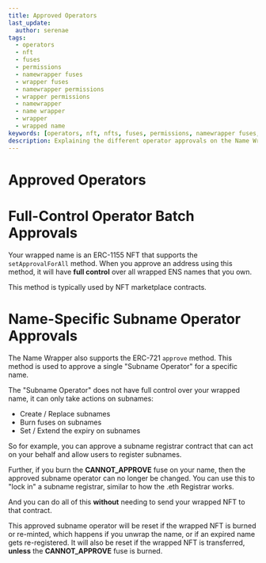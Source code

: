 ```yaml
---
title: Approved Operators
last_update:
  author: serenae
tags:
  - operators
  - nft
  - fuses
  - permissions
  - namewrapper fuses
  - wrapper fuses
  - namewrapper permissions
  - wrapper permissions
  - namewrapper
  - name wrapper
  - wrapper
  - wrapped name
keywords: [operators, nft, nfts, fuses, permissions, namewrapper fuses, wrapper fuses, namewrapper permissions, wrapper permissions, namewrapper, name wrapper, wrapper, wrapped name]
description: Explaining the different operator approvals on the Name Wrapper contract
---
```


# Approved Operators

# Full-Control Operator Batch Approvals

Your wrapped name is an ERC-1155 NFT that supports the `setApprovalForAll` method. When you approve an address using this method, it will have **full control** over all wrapped ENS names that you own.

This method is typically used by NFT marketplace contracts.

# Name-Specific Subname Operator Approvals

The Name Wrapper also supports the ERC-721 `approve` method. This method is used to approve a single "Subname Operator" for a specific name.

The "Subname Operator" does not have full control over your wrapped name, it can only take actions on subnames:

* Create / Replace subnames
* Burn fuses on subnames
* Set / Extend the expiry on subnames

So for example, you can approve a subname registrar contract that can act on your behalf and allow users to register subnames.

Further, if you burn the **CANNOT_APPROVE** fuse on your name, then the approved subname operator can no longer be changed. You can use this to "lock in" a subname registrar, similar to how the .eth Registrar works.

And you can do all of this **without** needing to send your wrapped NFT to that contract.

This approved subname operator will be reset if the wrapped NFT is burned or re-minted, which happens if you unwrap the name, or if an expired name gets re-registered. It will also be reset if the wrapped NFT is transferred, **unless** the **CANNOT_APPROVE** fuse is burned.
